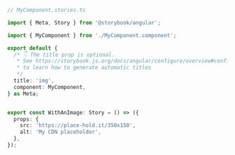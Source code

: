 ```ts
// MyComponent.stories.ts

import { Meta, Story } from '@storybook/angular';

import { MyComponent } from './MyComponent.component';

export default {
  /* 👇 The title prop is optional.
   * See https://storybook.js.org/docs/angular/configure/overview#configure-story-loading
   * to learn how to generate automatic titles
   */
  title: 'img',
  component: MyComponent,
} as Meta;


export const WithAnImage: Story = () => ({
  props: {
    src: 'https://place-hold.it/350x150',
    alt: 'My CDN placeholder',
  },
});
```